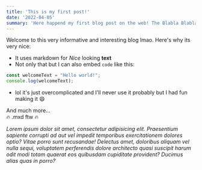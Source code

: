 ```yaml
---
title: 'This is my first post!'
date: '2022-04-05'
summary: 'Here happend my first blog post on the web! The Blabla Blabla Blabla Blabla Blabla Blabla.'
---
```


Welcome to this very informative and interesting blog lmao. Here's why its very nice:

- It uses markdown for *Nice* looking **text**
- Not only that but I can also embed `code` like this:

```typescript
const welcomeText = "Hello world!";
console.log(welcomeText);
```
- lol it's just overcomplicated and I'll never use it probably but I had fun making it 😄

And much more... <br/>
🔥 .mxd ftw 🔥

*Lorem ipsum dolor sit amet, consectetur adipisicing elit. 
Praesentium sapiente corrupti ad aut vel impedit temporibus 
exercitationem dolores optio? Vitae porro sunt recusandae! 
Delectus amet, doloribus aliquam vel nulla sequi, voluptatem 
perferendis dolore architecto quasi suscipit harum odit modi 
totam quaerat eos quibusdam cupiditate provident? Ducimus alias 
quas in porro?*

